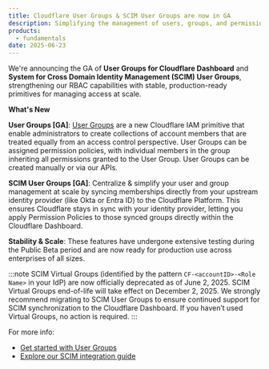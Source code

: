 ```yaml
---
title: Cloudflare User Groups & SCIM User Groups are now in GA
description: Simplifying the management of users, groups, and permissions within Cloudflare.
products:
  - fundamentals
date: 2025-06-23
---
```


We're announcing the GA of **User Groups for Cloudflare Dashboard** and **System for Cross Domain Identity Management (SCIM) User Groups**, strengthening our RBAC capabilities with stable, production-ready primitives for managing access at scale.

**What's New**

**User Groups [GA]**: [User Groups](/fundamentals/manage-members/user-groups/) are a new Cloudflare IAM primitive that enable administrators to create collections of account members that are treated equally from an access control perspective. User Groups can be assigned permission policies, with individual members in the group inheriting all permissions granted to the User Group. User Groups can be created manually or via our APIs.

**SCIM User Groups [GA]**: Centralize & simplify your user and group management at scale by syncing memberships directly from your upstream identity provider (like Okta or Entra ID) to the Cloudflare Platform. This ensures Cloudflare stays in sync with your identity provider, letting you apply Permission Policies to those synced groups directly within the Cloudflare Dashboard.

**Stability & Scale**: 
These features have undergone extensive testing during the Public Beta period and are now ready for production use across enterprises of all sizes.

:::note
SCIM Virtual Groups  (identified by the pattern `CF-<accountID>-<Role Name>` in your IdP) are now officially deprecated as of June 2, 2025. SCIM Virtual Groups end-of-life will take effect on December 2, 2025. We strongly recommend migrating to SCIM User Groups to ensure continued support for SCIM synchronization to the Cloudflare Dashboard. If you haven’t used Virtual Groups, no action is required.
:::

For more info:

- [Get started with User Groups](/fundamentals/manage-members/user-groups/)
- [Explore our SCIM integration guide](/fundamentals/account/account-security/scim-setup/)
